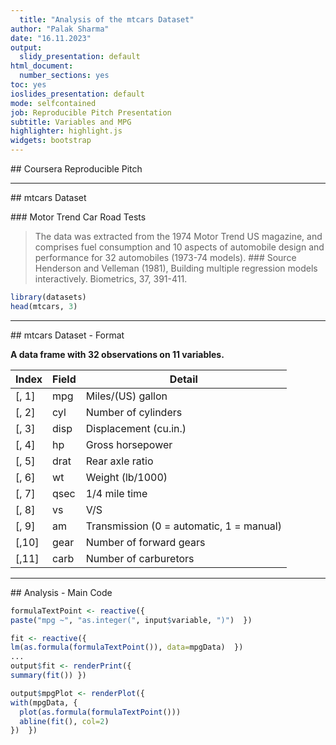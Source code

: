 ```yaml
---
  title: "Analysis of the mtcars Dataset"
author: "Palak Sharma"
date: "16.11.2023"
output:
  slidy_presentation: default
html_document:
  number_sections: yes
toc: yes
ioslides_presentation: default
mode: selfcontained
job: Reproducible Pitch Presentation
subtitle: Variables and MPG
highlighter: highlight.js
widgets: bootstrap
---
```

  
  ## Coursera Reproducible Pitch
  
  
  ---
  
  ## mtcars Dataset
  
  ### Motor Trend Car Road Tests
  
  > The data was extracted from the 1974 Motor Trend US magazine, and comprises fuel consumption and 10 aspects of automobile design and performance for 32 automobiles (1973-74 models).
### Source
> Henderson and Velleman (1981), Building multiple regression models interactively. Biometrics, 37, 391-411.
```r
library(datasets)
head(mtcars, 3)
```

---
  
  ## mtcars Dataset - Format
  
  **A data frame with 32 observations on 11 variables.**
  
  | Index | Field | Detail |
  ------- | ----- | ------ |
  | [, 1] | mpg | Miles/(US) gallon |
  | [, 2]  | cyl | Number of cylinders |
  | [, 3]	| disp | Displacement (cu.in.) |
  | [, 4]	| hp | Gross horsepower |
  | [, 5]	| drat | Rear axle ratio |
  | [, 6]	| wt | Weight (lb/1000) |
  | [, 7]	| qsec | 1/4 mile time |
  | [, 8]	| vs | V/S |
  | [, 9]	| am | Transmission (0 = automatic, 1 = manual) |
  | [,10]	| gear | Number of forward gears |
  | [,11]	| carb | Number of carburetors |
  
  ---
  
  ## Analysis - Main Code
  
  ```r
formulaTextPoint <- reactive({
  paste("mpg ~", "as.integer(", input$variable, ")")  })

fit <- reactive({
  lm(as.formula(formulaTextPoint()), data=mpgData)  })
...
output$fit <- renderPrint({
  summary(fit()) })

output$mpgPlot <- renderPlot({
  with(mpgData, {
    plot(as.formula(formulaTextPoint()))
    abline(fit(), col=2)
  })  })
```